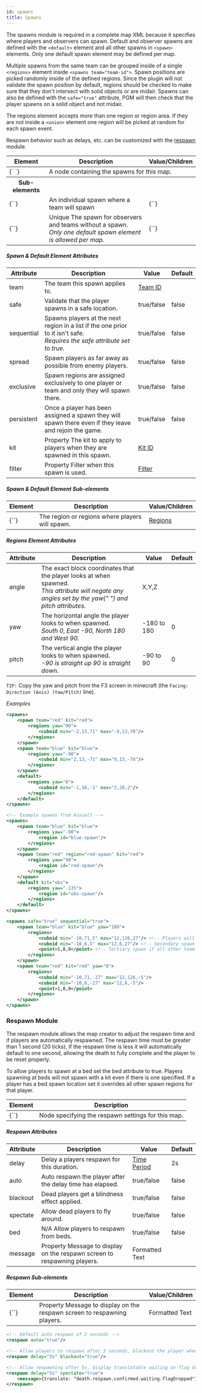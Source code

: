 ```yaml
---
id: spawns
title: Spawns
---
```


The spawns module is required in a complete map XML because it specifies where players and observers can spawn. Default and observer spawns are defined with the `<default>` element and all other spawns in `<spawn>` elements. Only one default spawn element may be defined per map.

Multiple spawns from the same team can be grouped inside of a single `<regions>` element inside `<spawns team="team-id">`. Spawn positions are picked randomly inside of the defined regions. Since the plugin will not validate the spawn position by default, regions should be checked to make sure that they don't intersect with solid objects or are midair. Spawns can also be defined with the `safe="true"` attribute, PGM will then check that the player spawns on a solid object and not midair.

The regions element accepts more than one region or region area. If they are not inside a `<union>` element one region will be picked at random for each spawn event.

Respawn behavior such as delays, etc. can be customized with the [respawn](#respawn) module.

<div className="table-container">
  <table>
    <thead>
      <tr>
        <th>Element</th>
        <th>Description</th>
        <th>Value/Children</th>
      </tr>
    </thead>
    <tbody>
      <tr>
        <td>
          <label>{`<spawns> </spawns>`}</label>
        </td>
        <td colspan="2">A node containing the spawns for this map.</td>
      </tr>
      <tr>
        <th>Sub-elements</th>
        <th />
        <th />
      </tr>
      <tr>
        <td>
          <label>{`<spawn>`}</label>
        </td>
        <td>An individual spawn where a team will spawn</td>
        <td>
          <label>{`<regions>`}</label>
        </td>
      </tr>
      <tr>
        <td>
          <label>{`<default>`}</label>
        </td>
        <td>
          <span
            className="badge badge--warning"
            title="Only one of this child permitted per parent"
          >
            Unique
          </span>
          The spawn for observers and teams without a spawn.
          <br />
          <i>Only one default spawn element is allowed per map.</i>
        </td>
        <td>
          <label>{`<regions>`}</label>
        </td>
      </tr>
    </tbody>
  </table>
</div>

##### Spawn & Default Element Attributes

<div className="table-container">
  <table>
    <thead>
      <tr>
        <th>Attribute</th>
        <th>Description</th>
        <th>Value</th>
        <th>Default</th>
      </tr>
    </thead>
    <tbody>
      <tr>
        <td>
          <label>team</label>
        </td>
        <td>The team this spawn applies to.</td>
        <td>
          <a href="/modules/teams">Team ID</a>
        </td>
        <td></td>
      </tr>
      <tr>
        <td>
          <label>safe</label>
        </td>
        <td>Validate that the player spawns in a safe location.</td>
        <td>
          <span className="badge badge--primary">true/false</span>
        </td>
        <td>false</td>
      </tr>
      <tr>
        <td>
          <label>sequential</label>
        </td>
        <td>
          Spawns players at the next region in a list if the one prior to it
          isn't safe.
          <br />
          <i>
            Requires the <label>safe</label> attribute set to true.
          </i>
        </td>
        <td>
          <span className="badge badge--primary">true/false</span>
        </td>
        <td>false</td>
      </tr>
      <tr>
        <td>
          <label>spread</label>
        </td>
        <td>Spawn players as far away as possible from enemy players.</td>
        <td>
          <span className="badge badge--primary">true/false</span>
        </td>
        <td>false</td>
      </tr>
      <tr>
        <td>
          <label>exclusive</label>
        </td>
        <td>
          Spawn regions are assigned exclusively to one player or team and only
          they will spawn there.
        </td>
        <td>
          <span className="badge badge--primary">true/false</span>
        </td>
        <td>false</td>
      </tr>
      <tr>
        <td>
          <label>persistent</label>
        </td>
        <td>
          Once a player has been assigned a spawn they will spawn there even if
          they leave and rejoin the game.
        </td>
        <td>
          <span className="badge badge--primary">true/false</span>
        </td>
        <td>false</td>
      </tr>
      <tr>
        <td>
          <label>kit</label>
        </td>
        <td>
          <span
            className="badge badge--secondary"
            title="Can be either this attribute or a sub-element."
          >
            Property
          </span>
          The kit to apply to players when they are spawned in this spawn.
        </td>
        <td>
          <a href="/modules/kits">Kit ID</a>
        </td>
        <td></td>
      </tr>
      <tr>
        <td>
          <label>filter</label>
        </td>
        <td>
          <span
            className="badge badge--secondary"
            title="Can be either this attribute or a sub-element."
          >
            Property
          </span>
          Filter when this spawn is used.
        </td>
        <td>
          <a href="/modules/filters">Filter</a>
        </td>
        <td></td>
      </tr>
    </tbody>
  </table>
</div>

##### Spawn & Default Element Sub-elements

<div className="table-container">
  <table>
    <thead>
      <tr>
        <th>Element</th>
        <th>Description</th>
        <th>Value/Children</th>
      </tr>
    </thead>
    <tbody>
      <tr>
        <td>
          <label>{`<regions>`}</label>
        </td>
        <td>The region or regions where players will spawn.</td>
        <td>
          <a href="/modules/regions">Regions</a>
        </td>
      </tr>
    </tbody>
  </table>
</div>

##### Regions Element Attributes

<div className="table-container">
  <table>
    <thead>
      <tr>
        <th>Attribute</th>
        <th>Description</th>
        <th>Value</th>
        <th>Default</th>
      </tr>
    </thead>
    <tbody>
      <tr>
        <td>
          <label>angle</label>
        </td>
        <td>
          The exact block coordinates that the player looks at when spawned.
          <br />
          <i>
            This attribute will negate any angles set by the <label>yaw</label>{" "}
            and <label>pitch</label> attributes.
          </i>
        </td>
        <td>
          <span className="badge badge--primary">X,Y,Z</span>
        </td>
        <td></td>
      </tr>
      <tr>
        <td>
          <label>yaw</label>
        </td>
        <td>
          The horizontal angle the player looks to when spawned.
          <br />
          <i>South 0, East -90, North 180 and West 90.</i>
        </td>
        <td>
          <span className="badge badge--primary">-180 to 180</span>
        </td>
        <td>0</td>
      </tr>
      <tr>
        <td>
          <label>pitch</label>
        </td>
        <td>
          The vertical angle the player looks to when spawned.
          <br />
          <i>-90 is straight up 90 is straight down.</i>
        </td>
        <td>
          <span className="badge badge--primary">-90 to 90</span>
        </td>
        <td>0</td>
      </tr>
    </tbody>
  </table>
</div>

`TIP:` Copy the yaw and pitch from the F3 screen in minecraft (the `Facing: Direction (Axis) (Yaw/Pitch)` line).

_Examples_

```xml
<spawns>
    <spawn team="red" kit="red">
        <regions yaw="90">
            <cuboid min="-2,13,71" max="-9,13,78"/>
        </regions>
    </spawn>
    <spawn team="blue" kit="blue">
        <regions yaw="-90">
            <cuboid min="2,13,-71" max="9,13,-78"/>
        </regions>
    </spawn>
    <default>
        <regions yaw="0">
            <cuboid min="-1,16,-1" max="2,20,2"/>
        </regions>
    </default>
</spawns>
```

```xml
<!-- Example spawns from Assualt -->
<spawns>
    <spawn team="blue" kit="blue">
        <regions yaw="-90">
            <region id="blue-spawn"/>
        </regions>
    </spawn>
    <spawn team="red" region="red-spawn" kit="red">
        <regions yaw="90">
            <region id="red-spawn"/>
        </regions>
    </spawn>
    <default kit="obs">
        <regions yaw="-135">
            <region id="obs-spawn"/>
        </regions>
    </default>
</spawns>

<spawns safe="true" sequential="true">
    <spawn team="blue" kit="blue" yaw="180">
        <regions>
            <cuboid min="-10,71,5" max="12,126,27"/> <!-- Players will spawn here first -->
            <cuboid min="-10,6,5" max="12,6,27"/> <!-- Secondary spawn if the first isn't available -->
            <point>1,8,0</point> <!-- Tertiary spawn if all other team spawns aren't safe -->
        </regions>
    </spawn>
    <spawn team="red" kit="red" yaw="0">
        <regions>
            <cuboid min="-10,71,-27" max="12,126,-5"/>
            <cuboid min="-10,6,-27" max="12,6,-5"/>
            <point>1,8,0</point>
        </regions>
    </spawn>
</spawns>
```

### Respawn Module

The respawn module allows the map creator to adjust the respawn time and if players are automatically respawned. The respawn time must be greater than 1 second (20 ticks), if the respawn time is less it will automatically default to one second, allowing the death to fully complete and the player to be reset properly.

To allow players to spawn at a bed set the bed attribute to true. Players spawning at beds will not spawn with a kit even if there is one specified. If a player has a bed spawn location set it overrides all other spawn regions for that player.

<div className="table-container">
  <table>
    <thead>
      <tr>
        <th>Element</th>
        <th>Description</th>
      </tr>
    </thead>
    <tbody>
      <tr>
        <td>
          <label>{`<respawn/>`}</label>
        </td>
        <td>Node specifying the respawn settings for this map.</td>
      </tr>
    </tbody>
  </table>
</div>

##### Respawn Attributes

<div className="table-container">
  <table>
    <thead>
      <tr>
        <th>Attribute</th>
        <th>Description</th>
        <th>Value</th>
        <th>Default</th>
      </tr>
    </thead>
    <tbody>
      <tr>
        <td>
          <label>delay</label>
        </td>
        <td>Delay a players respawn for this duration.</td>
        <td>
          <a href="/reference/time_periods">Time Period</a>
        </td>
        <td>2s</td>
      </tr>
      <tr>
        <td>
          <label>auto</label>
        </td>
        <td>Auto respawn the player after the delay time has elapsed.</td>
        <td>
          <span className="badge badge--primary">true/false</span>
        </td>
        <td>false</td>
      </tr>
      <tr>
        <td>
          <label>blackout</label>
        </td>
        <td>Dead players get a blindness effect applied.</td>
        <td>
          <span className="badge badge--primary">true/false</span>
        </td>
        <td>false</td>
      </tr>
      <tr>
        <td>
          <label>spectate</label>
        </td>
        <td>Allow dead players to fly around.</td>
        <td>
          <span className="badge badge--primary">true/false</span>
        </td>
        <td>false</td>
      </tr>
      <tr>
        <td>
          <label>bed</label>
        </td>
        <td>
          <span className="badge badge--danger">N/A</span>
          Allow players to respawn from beds.
        </td>
        <td>
          <span className="badge badge--primary">true/false</span>
        </td>
        <td>false</td>
      </tr>
      <tr>
        <td>
          <label>message</label>
        </td>
        <td>
          <span
            className="badge badge--secondary"
            title="Can be either this attribute or a sub-element."
          >
            Property
          </span>
          Message to display on the respawn screen to respawning players.
        </td>
        <td>
          <span className="badge badge--primary">Formatted Text</span>
        </td>
        <td></td>
      </tr>
    </tbody>
  </table>
</div>

##### Respawn Sub-elements

<div className="table-container">
  <table>
    <thead>
      <tr>
        <th style={{ minWidth: "125px" }}>Element</th>
        <th>Description</th>
        <th>Value/Children</th>
      </tr>
    </thead>
    <tbody>
      <tr>
        <td>
          <label>{`<message>`}</label>
        </td>
        <td>
          <span
            className="badge badge--secondary"
            title="Can be either this sub-element or an attribute."
          >
            Property
          </span>
          Message to display on the respawn screen to respawning players.
        </td>
        <td>
          <span className="badge badge--primary">Formatted Text</span>
        </td>
      </tr>
    </tbody>
  </table>
</div>

```xml
<!-- Default auto respawn of 2 seconds -->
<respawn auto="true"/>

<!-- Allow players to respawn after 3 seconds, blackout the player when they die -->
<respawn delay="3s" blackout="true"/>

<!-- Allow respawning after 5s, display translatable waiting on flag drop respawn message -->
<respawn delay="5s" spectate="true">
    <message>{translate: "death.respawn.confirmed.waiting.flagDropped"}</message>
</respawn>
```
